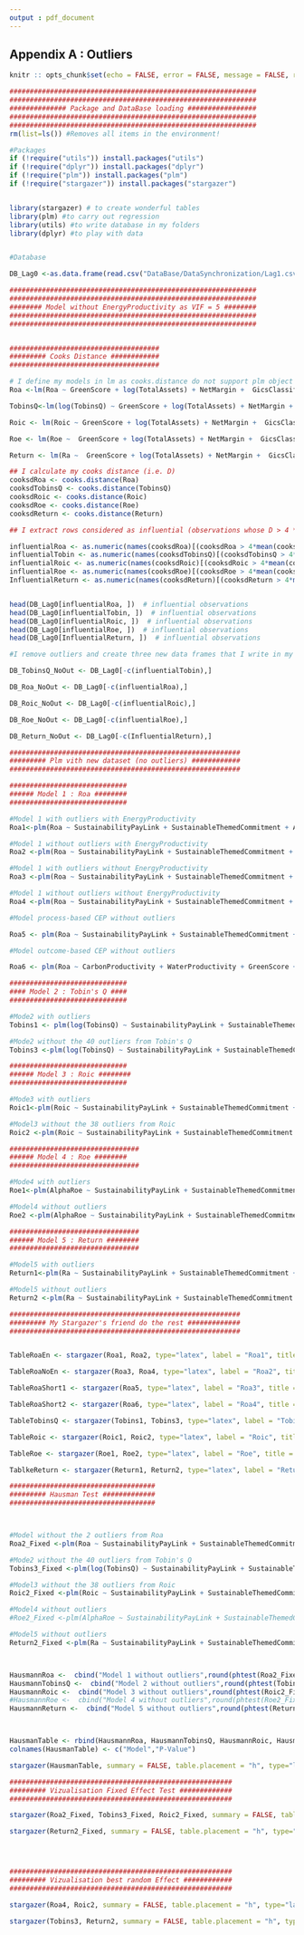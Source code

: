 ```yaml
---
output : pdf_document
---
```

## Appendix A : Outliers {-}

```r

knitr :: opts_chunk$set(echo = FALSE, error = FALSE, message = FALSE, results = 'asis')

```


```r
#############################################################
#############################################################
############## Package and DataBase loading #################
#############################################################
#############################################################
rm(list=ls()) #Removes all items in the environment!

#Packages
if (!require("utils")) install.packages("utils")
if (!require("dplyr")) install.packages("dplyr")
if (!require("plm")) install.packages("plm")
if (!require("stargazer")) install.packages("stargazer")


library(stargazer) # to create wonderful tables
library(plm) #to carry out regression
library(utils) #to write database in my folders
library(dplyr) #to play with data


#Database

DB_Lag0 <-as.data.frame(read.csv("DataBase/DataSynchronization/Lag1.csv", stringsAsFactors=FALSE, header = TRUE))

```






```r

#############################################################
#############################################################
######## Model without EnergyProductivity as VIF = 5 ########
#############################################################
#############################################################


#####################################
######### Cooks Distance ############
#####################################

# I define my models in lm as cooks.distance do not support plm object
Roa <-lm(Roa ~ GreenScore + log(TotalAssets) + NetMargin +  GicsClassification + DebtToEquityRatio , data = DB_Lag0)

TobinsQ<-lm(log(TobinsQ) ~ GreenScore + log(TotalAssets) + NetMargin +  GicsClassification + DebtToEquityRatio , data = DB_Lag0)

Roic <- lm(Roic ~ GreenScore + log(TotalAssets) + NetMargin +  GicsClassification + DebtToEquityRatio , data = DB_Lag0)

Roe <- lm(Roe ~  GreenScore + log(TotalAssets) + NetMargin +  GicsClassification + DebtToEquityRatio   , data = DB_Lag0)

Return <- lm(Ra ~  GreenScore + log(TotalAssets) + NetMargin +  GicsClassification + DebtToEquityRatio    , data = DB_Lag0)

## I calculate my cooks distance (i.e. D)
cooksdRoa <- cooks.distance(Roa)
cooksdTobinsQ <- cooks.distance(TobinsQ)
cooksdRoic <- cooks.distance(Roic)
cooksdRoe <- cooks.distance(Roe)
cooksdReturn <- cooks.distance(Return)

## I extract rows considered as influential (observations whose D > 4 * means)

influentialRoa <- as.numeric(names(cooksdRoa)[(cooksdRoa > 4*mean(cooksdRoa, na.rm=T))])  
influentialTobin <- as.numeric(names(cooksdTobinsQ)[(cooksdTobinsQ > 4*mean(cooksdTobinsQ, na.rm=T))])  
influentialRoic <- as.numeric(names(cooksdRoic)[(cooksdRoic > 4*mean(cooksdRoic, na.rm=T))])  
influentialRoe <- as.numeric(names(cooksdRoe)[(cooksdRoe > 4*mean(cooksdRoe, na.rm=T))])  
InfluentialReturn <- as.numeric(names(cooksdReturn)[(cooksdReturn > 4*mean(cooksdReturn, na.rm=T))])  


head(DB_Lag0[influentialRoa, ])  # influential observations 
head(DB_Lag0[influentialTobin, ])  # influential observations 
head(DB_Lag0[influentialRoic, ])  # influential observations 
head(DB_Lag0[influentialRoe, ])  # influential observations 
head(DB_Lag0[InfluentialReturn, ])  # influential observations

#I remove outliers and create three new data frames that I write in my folders

DB_TobinsQ_NoOut <- DB_Lag0[-c(influentialTobin),]

DB_Roa_NoOut <- DB_Lag0[-c(influentialRoa),]

DB_Roic_NoOut <- DB_Lag0[-c(influentialRoic),]

DB_Roe_NoOut <- DB_Lag0[-c(influentialRoe),]

DB_Return_NoOut <- DB_Lag0[-c(InfluentialReturn),]
```


```r

#########################################################
######### Plm vith new dataset (no outliers) ############
#########################################################

#############################
###### Model 1 : Roa ########
#############################

#Model 1 with outliers with EnergyProductivity
Roa1<-plm(Roa ~ SustainabilityPayLink + SustainableThemedCommitment + AuditScore + CarbonProductivity + EnergyProductivity + WaterProductivity + GreenScore + WasteProductivity + log(TotalAssets) + NetMargin +  GicsClassification    , data = DB_Lag0, index = c("Index", "Year"), model = "random") 

#Model 1 without outliers with EnergyProductivity
Roa2 <-plm(Roa ~ SustainabilityPayLink + SustainableThemedCommitment + AuditScore + CarbonProductivity + EnergyProductivity + WaterProductivity + GreenScore + WasteProductivity + log(TotalAssets) + NetMargin +  GicsClassification     , data = DB_Roa_NoOut, index = c("Index", "Year"), model = "random") 

#Model 1 with outliers without EnergyProductivity
Roa3 <-plm(Roa ~ SustainabilityPayLink + SustainableThemedCommitment + AuditScore + CarbonProductivity + WaterProductivity + GreenScore + WasteProductivity + log(TotalAssets) + NetMargin +  GicsClassification    , data = DB_Lag0, index = c("Index", "Year"), model = "random") 

#Model 1 without outliers without EnergyProductivity
Roa4 <-plm(Roa ~ SustainabilityPayLink + SustainableThemedCommitment + AuditScore + CarbonProductivity + WaterProductivity + GreenScore + WasteProductivity + log(TotalAssets) + NetMargin +  GicsClassification     , data = DB_Roa_NoOut, index = c("Index", "Year"), model = "random") 

#Model process-based CEP without outliers

Roa5 <- plm(Roa ~ SustainabilityPayLink + SustainableThemedCommitment + AuditScore + log(TotalAssets) + NetMargin +  GicsClassification     , data = DB_Roa_NoOut, index = c("Index", "Year"), model = "random") 

#Model outcome-based CEP without outliers

Roa6 <- plm(Roa ~ CarbonProductivity + WaterProductivity + GreenScore + WasteProductivity + log(TotalAssets) + NetMargin +  GicsClassification     , data = DB_Roa_NoOut, index = c("Index", "Year"), model = "random")

#############################
#### Model 2 : Tobin's Q ####
#############################

#Mode2 with outliers
Tobins1 <- plm(log(TobinsQ) ~ SustainabilityPayLink + SustainableThemedCommitment + AuditScore + CarbonProductivity + WaterProductivity + GreenScore + WasteProductivity + log(TotalAssets) + NetMargin +  GicsClassification    , data = DB_Lag0, index = c("Index", "Year"), model = "random")

#Mode2 without the 40 outliers from Tobin's Q
Tobins3 <-plm(log(TobinsQ) ~ SustainabilityPayLink + SustainableThemedCommitment + AuditScore +  CarbonProductivity + WaterProductivity + GreenScore + WasteProductivity + log(TotalAssets) + NetMargin +  GicsClassification    , data = DB_TobinsQ_NoOut, index = c("Index", "Year"), model = "random")

#############################
###### Model 3 : Roic ########
#############################

#Mode3 with outliers
Roic1<-plm(Roic ~ SustainabilityPayLink + SustainableThemedCommitment + AuditScore + CarbonProductivity + WaterProductivity + GreenScore + WasteProductivity + log(TotalAssets) + NetMargin +  GicsClassification    , data = DB_Lag0, index = c("Index", "Year"), model = "random") 

#Model3 without the 38 outliers from Roic
Roic2 <-plm(Roic ~ SustainabilityPayLink + SustainableThemedCommitment + AuditScore + CarbonProductivity + WaterProductivity + GreenScore + WasteProductivity + log(TotalAssets) + NetMargin +  GicsClassification    , data = DB_Roic_NoOut, index = c("Index", "Year"), model = "random") 

################################
###### Model 4 : Roe ########
################################

#Mode4 with outliers
Roe1<-plm(AlphaRoe ~ SustainabilityPayLink + SustainableThemedCommitment + AuditScore + CarbonProductivity + WaterProductivity + GreenScore + WasteProductivity + log(TotalAssets) + NetMargin +  GicsClassification + GicsClassification  + GicsClassification , data = DB_Lag0, index = c("Index", "Year"), model = "random") 

#Model4 without outliers 
Roe2 <-plm(AlphaRoe ~ SustainabilityPayLink + SustainableThemedCommitment + AuditScore + CarbonProductivity + WaterProductivity + GreenScore + WasteProductivity + log(TotalAssets) + NetMargin +  GicsClassification + GicsClassification   + GicsClassification , data = DB_Roe_NoOut, index = c("Index", "Year"), model = "random") 

################################
###### Model 5 : Return ########
################################

#Model5 with outliers
Return1<-plm(Ra ~ SustainabilityPayLink + SustainableThemedCommitment + AuditScore + CarbonProductivity + WaterProductivity + GreenScore + WasteProductivity + log(TotalAssets) + NetMargin +  GicsClassification    , data = DB_Lag0, index = c("Index", "Year"), model = "random") 

#Model5 without outliers 
Return2 <-plm(Ra ~ SustainabilityPayLink + SustainableThemedCommitment + AuditScore + CarbonProductivity + WaterProductivity + GreenScore + WasteProductivity + log(TotalAssets) + NetMargin +  GicsClassification    , data = DB_Return_NoOut, index = c("Index", "Year"), model = "random") 

#########################################################
######### My Stargazer's friend do the rest #############
#########################################################


TableRoaEn <- stargazer(Roa1, Roa2, type="latex", label = "Roa1", title = "Model 1 - Energy", header = FALSE)

TableRoaNoEn <- stargazer(Roa3, Roa4, type="latex", label = "Roa2", title = "Model 1 - No Energy", header = FALSE)

TableRoaShort1 <- stargazer(Roa5, type="latex", label = "Roa3", title = "Model 1 - Short Version", header = FALSE)

TableRoaShort2 <- stargazer(Roa6, type="latex", label = "Roa4", title = "Model 1 - Short Version", header = FALSE)

TableTobinsQ <- stargazer(Tobins1, Tobins3, type="latex", label = "Tobin", title = "Model 2 - Comparaison with and without outliers", header = FALSE)

TableRoic <- stargazer(Roic1, Roic2, type="latex", label = "Roic", title = "Model 3 - Comparaison with and without outliers", header = FALSE)

TableRoe <- stargazer(Roe1, Roe2, type="latex", label = "Roe", title = "Model 4 - Comparaison with and without outliers", header = FALSE)

TablkeReturn <- stargazer(Return1, Return2, type="latex", label = "Return", title = "Model 5 - Comparaison with and without outliers", header = FALSE)

```


```r

####################################
######### Hausman Test #############
####################################



#Model without the 2 outliers from Roa
Roa2_Fixed <-plm(Roa ~ SustainabilityPayLink + SustainableThemedCommitment + AuditScore + CarbonProductivity + WaterProductivity + GreenScore + WasteProductivity + log(TotalAssets) + NetMargin +  GicsClassification     , data = DB_Roa_NoOut, index = c("Index", "Year"), model = "within") 

#Mode2 without the 40 outliers from Tobin's Q
Tobins3_Fixed <-plm(log(TobinsQ) ~ SustainabilityPayLink + SustainableThemedCommitment + AuditScore +  CarbonProductivity + WaterProductivity + GreenScore + WasteProductivity + log(TotalAssets) + NetMargin +  GicsClassification    , data = DB_TobinsQ_NoOut, index = c("Index", "Year"), model = "within")

#Model3 without the 38 outliers from Roic
Roic2_Fixed <-plm(Roic ~ SustainabilityPayLink + SustainableThemedCommitment + AuditScore + CarbonProductivity + WaterProductivity + GreenScore + WasteProductivity + log(TotalAssets) + NetMargin +  GicsClassification     , data = DB_Roic_NoOut, index = c("Index", "Year"), model = "within") 

#Model4 without outliers 
#Roe2_Fixed <-plm(AlphaRoe ~ SustainabilityPayLink + SustainableThemedCommitment + AuditScore + CarbonProductivity + WaterProductivity + GreenScore + WasteProductivity + log(TotalAssets) + NetMargin +  GicsClassification     , data = DB_Roe_NoOut, index = c("Index", "Year"), model = "within") 

#Model5 without outliers 
Return2_Fixed <-plm(Ra ~ SustainabilityPayLink + SustainableThemedCommitment + AuditScore + CarbonProductivity + WaterProductivity + GreenScore + WasteProductivity + log(TotalAssets) + NetMargin +  GicsClassification     , data = DB_Return_NoOut, index = c("Index", "Year"), model = "within") 



HausmannRoa <-  cbind("Model 1 without outliers",round(phtest(Roa2_Fixed,Roa2)$p.value,4))
HausmannTobinsQ <-  cbind("Model 2 without outliers",round(phtest(Tobins3_Fixed,Tobins3)$p.value,4))
HausmannRoic <-  cbind("Model 3 without outliers",round(phtest(Roic2_Fixed,Roic2)$p.value,4))
#HausmannRoe <-  cbind("Model 4 without outliers",round(phtest(Roe2_Fixed,Roe2)$p.value,4))
HausmannReturn <-  cbind("Model 5 without outliers",round(phtest(Return2_Fixed,Return2)$p.value,4))



HausmanTable <- rbind(HausmannRoa, HausmannTobinsQ, HausmannRoic, HausmannReturn)
colnames(HausmanTable) <- c("Model","P-Value")

stargazer(HausmanTable, summary = FALSE, table.placement = "h", type="latex", label = "Hausman", title = "Hausman Test PValue", header = FALSE)

#######################################################
######### Vizualisation Fixed Effect Test #############
#######################################################

stargazer(Roa2_Fixed, Tobins3_Fixed, Roic2_Fixed, summary = FALSE, table.placement = "h", type="latex", label = "Fix", title = "Fixed Effect Model - NoOutlier NoEnergy (1/2)", header = FALSE)

stargazer(Return2_Fixed, summary = FALSE, table.placement = "h", type="latex", label = "Fix2", title = "Fixed Effect Model - NoOutlier NoEnergy (2/2)", header = FALSE)




#######################################################
######### Vizualisation best random Effect ############
#######################################################

stargazer(Roa4, Roic2, summary = FALSE, table.placement = "h", type="latex", label = "BestRm1", title = "Best RE Model - No out 1/2 ", header = FALSE)

stargazer(Tobins3, Return2, summary = FALSE, table.placement = "h", type="latex", label = "BestRm2", title = "Best RE Model - No out 2/2", header = FALSE)

```
